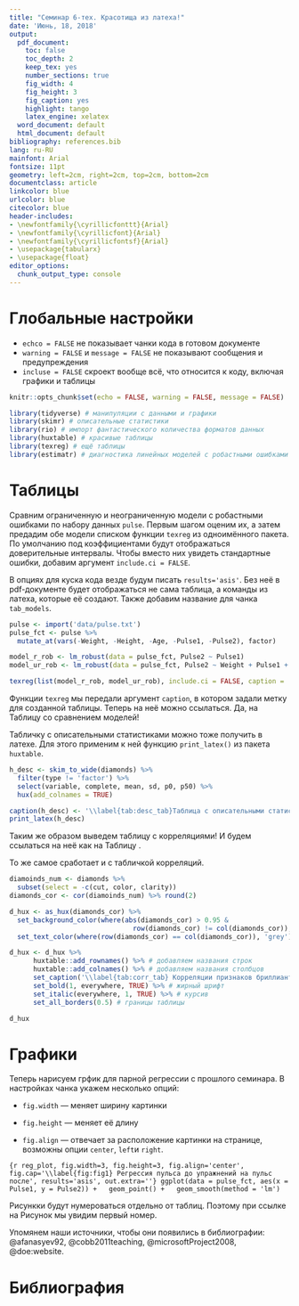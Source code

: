 ```yaml
---
title: "Семинар 6-тех. Красотища из латеха!"
date: 'Июнь, 18, 2018'
output:
  pdf_document:
    toc: false
    toc_depth: 2
    keep_tex: yes
    number_sections: true
    fig_width: 4
    fig_height: 3
    fig_caption: yes
    highlight: tango
    latex_engine: xelatex
  word_document: default
  html_document: default
bibliography: references.bib
lang: ru-RU
mainfont: Arial
fontsize: 11pt
geometry: left=2cm, right=2cm, top=2cm, bottom=2cm
documentclass: article
linkcolor: blue
urlcolor: blue
citecolor: blue
header-includes:
- \newfontfamily{\cyrillicfonttt}{Arial}
- \newfontfamily{\cyrillicfont}{Arial}
- \newfontfamily{\cyrillicfontsf}{Arial}
- \usepackage{tabularx}
- \usepackage{float}
editor_options:
  chunk_output_type: console
---
```


# Глобальные настройки

* `echco = FALSE` не показывает чанки кода в готовом документе
* `warning = FALSE` и `message = FALSE` не показывают сообщения и предупреждения
* `incluse = FALSE` скроект вообще всё, что относится к коду, включая графики и таблицы

```r
knitr::opts_chunk$set(echo = FALSE, warning = FALSE, message = FALSE)
```


```r
library(tidyverse) # манипуляции с данными и графики
library(skimr) # описательные статистики
library(rio) # импорт фантастического количества форматов данных
library(huxtable) # красивые таблицы
library(texreg) # ещё таблицы
library(estimatr) # диагностика линейных моделей с робастными ошибками
```

# Таблицы

Сравним ограниченную и неограниченную модели с робастными ошибками по набору данных `pulse`.
Первым шагом оценим их, а затем предадим обе модели списком функции `texreg` из одноимённого пакета.
По умолчанию под коэффициентами будут отображаться доверительные интервалы.
Чтобы вместо них увидеть стандартные ошибки, добавим аргумент `include.ci = FALSE`.

В опциях для куска кода везде будум писать `results='asis'`.
Без неё в pdf-документе будет отображаться не сама таблица, а команды из латеха, которые её создают.
Также добавим название для чанка `tab_models`.

```r
pulse <- import('data/pulse.txt')
pulse_fct <- pulse %>%
  mutate_at(vars(-Weight, -Height, -Age, -Pulse1, -Pulse2), factor)

model_r_rob <- lm_robust(data = pulse_fct, Pulse2 ~ Pulse1)
model_ur_rob <- lm_robust(data = pulse_fct, Pulse2 ~ Weight + Pulse1 + Ran + Smokes)

texreg(list(model_r_rob, model_ur_rob), include.ci = FALSE, caption = '\\label{tab:models} Сравнение ограниченной и неограниченной моделей')
```

Функции `texreg` мы передали аргумент `caption`, в котором задали метку для созданной таблицы.
Теперь на неё можно ссылаться.
Да, на Таблицу \ref{tab:models} со сравнением моделей!

Табличку с описательными статистиками можно тоже получить в латехе.
Для этого применим к ней функцию `print_latex()` из пакета `huxtable`.

```r
h_desc <- skim_to_wide(diamonds) %>%
  filter(type != 'factor') %>%
  select(variable, complete, mean, sd, p0, p50) %>%
  hux(add_colnames = TRUE)

caption(h_desc) <- '\\label{tab:desc_tab}Таблица с описательными статистиками'
print_latex(h_desc)
```

Таким же образом выведем таблицу с корреляциями!
И будем ссылаться на неё как на Таблицу \ref{tab:desc_tab}.

То же самое сработает и с табличкой корреляций.

```r
diamoinds_num <- diamonds %>%
  subset(select = -c(cut, color, clarity))
diamonds_cor <- cor(diamoinds_num) %>% round(2)

d_hux <- as_hux(diamonds_cor) %>%
  set_background_color(where(abs(diamonds_cor) > 0.95 &
                               row(diamonds_cor) != col(diamonds_cor)), 'red') %>%
  set_text_color(where(row(diamonds_cor) == col(diamonds_cor)), 'grey')

d_hux <- d_hux %>%
      huxtable::add_rownames() %>% # добавляем названия строк
      huxtable::add_colnames() %>% # добавляем названия столбцов
      set_caption('\\label{tab:corr_tab} Корреляции признаков бриллиантов') %>% # добавляем название таблицы
      set_bold(1, everywhere, TRUE) %>% # жирный шрифт
      set_italic(everywhere, 1, TRUE) %>% # курсив
      set_all_borders(0.5) # границы таблицы

d_hux
```


# Графики

Теперь нарисуем грфик для парной регрессии с прошлого семинара.
В настройках чанка укажем несколько опций:

- `fig.width` — меняет ширину картинки

- `fig.height` — меняет её длину

- `fig.align` — отвечает за расположение картинки на странице, возможны опции
`center`, `left`и `right`.

```{r reg_plot, fig.width=3, fig.height=3, fig.align='center', fig.cap='\\label{fig:fig1} Регрессия пульса до упражнений на пульс после', results='asis', out.extra=''}
ggplot(data = pulse_fct, aes(x = Pulse1, y = Pulse2)) +
  geom_point() +
  geom_smooth(method = 'lm')
```

Рисункки будут нумероваться отдельно от таблиц.
Поэтому при ссылке на Рисунок \ref{fig:reg_plot} мы увидим первый номер.

Упомянем наши источники, чтобы они появились в библиографии: @afanasyev92, @cobb2011teaching, @microsoftProject2008, @doe:website.

# Библиография
